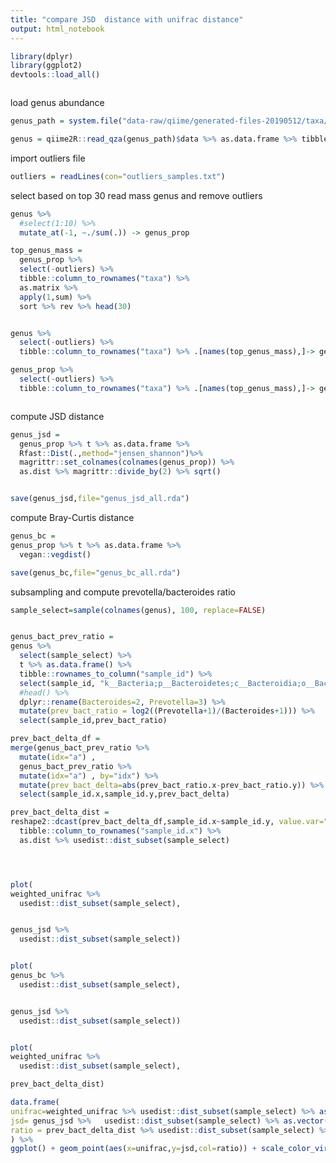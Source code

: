 ```yaml
---
title: "compare JSD  distance with unifrac distance"
output: html_notebook
---
```



```r

library(dplyr)
library(ggplot2)
devtools::load_all()



```




load genus abundance
```r

genus_path = system.file("data-raw/qiime/generated-files-20190512/taxa/genus.qza", package = "agp")

genus = qiime2R::read_qza(genus_path)$data %>% as.data.frame %>% tibble::rownames_to_column("taxa")  %>% as_tibble()


```

import outliers file
```r

outliers = readLines(con="outliers_samples.txt")

```



select based on top 30 read mass genus and remove outliers

```r


genus %>%
  #select(1:10) %>%
  mutate_at(-1, ~./sum(.)) -> genus_prop

top_genus_mass = 
  genus_prop %>% 
  select(-outliers) %>%
  tibble::column_to_rownames("taxa") %>% 
  as.matrix %>% 
  apply(1,sum) %>% 
  sort %>% rev %>% head(30)


genus %>%
  select(-outliers) %>%
  tibble::column_to_rownames("taxa") %>% .[names(top_genus_mass),]-> genus

genus_prop %>%
  select(-outliers) %>%
  tibble::column_to_rownames("taxa") %>% .[names(top_genus_mass),]-> genus_prop



```



compute JSD distance
```r

genus_jsd = 
  genus_prop %>% t %>% as.data.frame %>%
  Rfast::Dist(.,method="jensen_shannon")%>% 
  magrittr::set_colnames(colnames(genus_prop)) %>%
  as.dist %>% magrittr::divide_by(2) %>% sqrt()


save(genus_jsd,file="genus_jsd_all.rda")

```


compute Bray-Curtis distance
```r

genus_bc = 
genus_prop %>% t %>% as.data.frame %>%
  vegan::vegdist()

save(genus_bc,file="genus_bc_all.rda")

```


subsampling and compute prevotella/bacteroides ratio
```r

sample_select=sample(colnames(genus), 100, replace=FALSE)


genus_bact_prev_ratio =
genus %>% 
  select(sample_select) %>%
  t %>% as.data.frame() %>% 
  tibble::rownames_to_column("sample_id") %>%
  select(sample_id, "k__Bacteria;p__Bacteroidetes;c__Bacteroidia;o__Bacteroidales;f__Bacteroidaceae;g__Bacteroides","k__Bacteria;p__Bacteroidetes;c__Bacteroidia;o__Bacteroidales;f__Prevotellaceae;g__Prevotella") %>%
  #head() %>%
  dplyr::rename(Bacteroides=2, Prevotella=3) %>%
  mutate(prev_bact_ratio = log2((Prevotella+1)/(Bacteroides+1))) %>%
  select(sample_id,prev_bact_ratio)

prev_bact_delta_df =
merge(genus_bact_prev_ratio %>% 
  mutate(idx="a") ,
  genus_bact_prev_ratio %>% 
  mutate(idx="a") , by="idx") %>% 
  mutate(prev_bact_delta=abs(prev_bact_ratio.x-prev_bact_ratio.y)) %>%
  select(sample_id.x,sample_id.y,prev_bact_delta)

prev_bact_delta_dist =
reshape2::dcast(prev_bact_delta_df,sample_id.x~sample_id.y, value.var="prev_bact_delta") %>% 
  tibble::column_to_rownames("sample_id.x") %>%
  as.dist %>% usedist::dist_subset(sample_select)




plot(
weighted_unifrac %>%
  usedist::dist_subset(sample_select),


genus_jsd %>%
  usedist::dist_subset(sample_select))


plot(
genus_bc %>%
  usedist::dist_subset(sample_select),


genus_jsd %>%
  usedist::dist_subset(sample_select))


plot(
weighted_unifrac %>%
  usedist::dist_subset(sample_select),

prev_bact_delta_dist)

data.frame(
unifrac=weighted_unifrac %>% usedist::dist_subset(sample_select) %>% as.vector(),
jsd= genus_jsd %>%   usedist::dist_subset(sample_select) %>% as.vector() ,
ratio = prev_bact_delta_dist %>% usedist::dist_subset(sample_select) %>% as.vector()
) %>%
ggplot() + geom_point(aes(x=unifrac,y=jsd,col=ratio)) + scale_color_viridis_c() 


```



